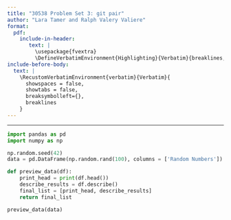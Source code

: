 ```yaml
---
title: "30538 Problem Set 3: git pair"
author: "Lara Tamer and Ralph Valery Valiere"
format: 
  pdf:
    include-in-header: 
       text: |
         \usepackage{fvextra}
         \DefineVerbatimEnvironment{Highlighting}{Verbatim}{breaklines,commandchars=\\\{\}}
include-before-body:
  text: |
    \RecustomVerbatimEnvironment{verbatim}{Verbatim}{
      showspaces = false,
      showtabs = false,
      breaksymbolleft={},
      breaklines
    }
---
```

---

```python
import pandas as pd
import numpy as np

np.random.seed(42)
data = pd.DataFrame(np.random.rand(100), columns = ['Random Numbers'])

def preview_data(df):
    print_head = print(df.head())
    describe_results = df.describe()
    final_list = [print_head, describe_results]
    return final_list

preview_data(data)
```